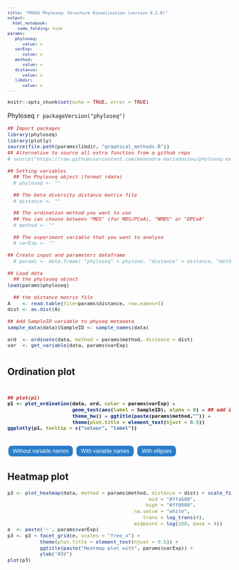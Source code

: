 ```yaml
---
title: "FROGS Phyloseq: Structure Visualisation (version 4.2.0)"
output: 
  html_notebook:
    code_folding: hide
params:
   phyloseq:
      value: x
   varExp:
      value: x
   method:
      value: x
   distance:
      value: x
   libdir:
      value: x
---
```

<meta http-equiv="Content-Type" content="text/html; charset=UTF-8">
<style type="text/css">
code.r{ /* Code block */
  font-size: 11px;
}
pre { /* Code block */
  font-size: 11px
}
.button {
    background-color: #2a7ecc; /* Blue */
    border : none;
    color  : white;
    padding: 5px 10px;
    text-align : center;
    text-decoration : none;
    display: inline-block;
    font-size: 12px;
    margin: 4px 2px;
    cursor: pointer;
    border-radius: 8px;
}
h4 { 
    display   : block;
    font-size : 1em;
    margin-top: 1.33em;
    margin-bottom: 1.33em;
    margin-left  : 0;
    margin-right : 0;
    font-weight  : bold;
    color: #2a7ecc;
}
</style>

```r
knitr::opts_chunk$set(echo = TRUE, error = TRUE)
```
Phyloseq `r packageVersion("phyloseq")`

```r
## Import packages
library(phyloseq)
library(plotly)
source(file.path(params$libdir, "graphical_methods.R"))
## Alternative to source all extra function from a github repo
# source("https://raw.githubusercontent.com/mahendra-mariadassou/phyloseq-extended/master/load-extra-functions.R")

## Setting variables
  ## The Phyloseq object (format rdata)
  # phyloseq <- ""

  ## The beta diversity distance matrix file
  # distance <- ""

  ## The ordination method you want to use
  ## You can choose between "MDS" (for MDS/PCoA), "NMDS" or "DPCoA"
  # method <- ""

  ## The experiment variable that you want to analyse
  # varExp <- ""

## Create input and parameters dataframe
  # params <- data.frame( "phyloseq" = phylose, "distance" = distance, "method" = method, "varExp" = varExp)

## Load data
  ## the phyloseq object
load(params$phyloseq)

  ## the distance matrix file
A    <- read.table(file=params$distance, row.names=1)
dist <- as.dist(A)

## Add SampleID variable to physeq metadata
sample_data(data)$SampleID <- sample_names(data)

ord  <- ordinate(data, method = params$method, distance = dist)
var  <- get_variable(data, params$varExp)
```

# {.tabset .tabset-fade .tabset-pills}
## Ordination plot

<h1 id="plot1">
```r
## plot(p1)
p1 <- plot_ordination(data, ord, color = params$varExp) + 
                      geom_text(aes(label = SampleID), alpha = 0) + ## add invisible labels
                      theme_bw() + ggtitle(paste(params$method,"")) +
                      theme(plot.title = element_text(hjust = 0.5)) 
ggplotly(p1, tooltip = c("colour", "label"))
```
</h1>

<h1 id="plot2" style="display: none;">
```r
## plot(p2)
p2 <- plot_samples(data, ord, color = params$varExp) +
                      geom_text(aes(label = SampleID), alpha = 0) + ## add invisible labels  
                      theme_bw() +
                      ggtitle(paste(params$method,"")) +
                      theme(plot.title = element_text(hjust = 0.5))

ggplotly(p2, tooltip = c("colour", "label"))
```
</h1>

<h1 id="plot22" style="display: none;">
```r
## p2 is obtained with plot samples see previously
g <- paste('p22 <- p2 +  stat_ellipse(aes(group =', params$varExp,'))')
eval(parse(text = g))
ggplotly(p22, tooltip = c("colour", "label"))
```
</h1>

<button class="button" onclick="document.getElementById('plot1').style.display='' ; document.getElementById('plot2').style.display='none'; document.getElementById('plot22').style.display='none' ">Without variable names</button>
<button class="button" onclick="document.getElementById('plot2').style.display='' ; document.getElementById('plot1').style.display='none'; document.getElementById('plot22').style.display='none' ">With variable names</button>
<button class="button" onclick="document.getElementById('plot22').style.display='' ; document.getElementById('plot2').style.display='none'; document.getElementById('plot1').style.display='none'">With ellipses</button>

## Heatmap plot
```r
p3 <- plot_heatmap(data, method = params$method, distance = dist) + scale_fill_gradient2(low = "#ffff00", 
                                                mid = "#ffa500",
                                               high = "#ff0000", 
                                           na.value = "white",
                                              trans = log_trans(4), 
                                           midpoint = log(100, base = 4))
e  <- paste('~', params$varExp) 
p3 <- p3 + facet_grid(e, scales = "free_x") +
           theme(plot.title = element_text(hjust = 0.5)) +
           ggtitle(paste("Heatmap plot with", params$varExp)) +
           ylab("ASV")
plot(p3)
```
